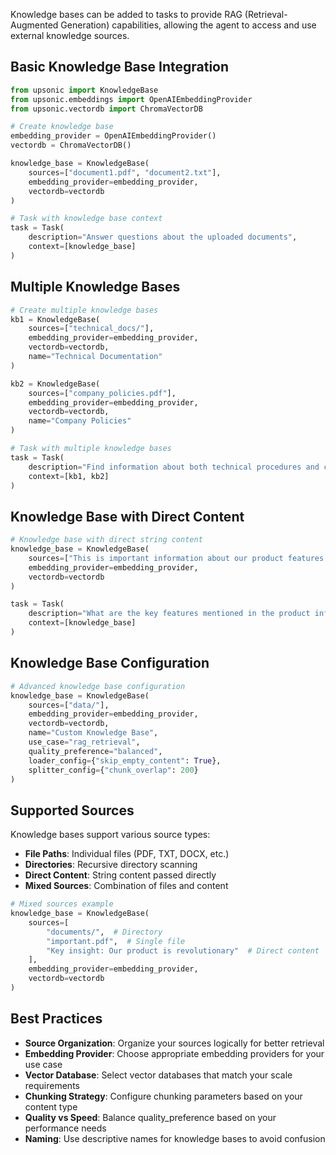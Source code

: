 
Knowledge bases can be added to tasks to provide RAG (Retrieval-Augmented Generation) capabilities, allowing the agent to access and use external knowledge sources.

## Basic Knowledge Base Integration

```python
from upsonic import KnowledgeBase
from upsonic.embeddings import OpenAIEmbeddingProvider
from upsonic.vectordb import ChromaVectorDB

# Create knowledge base
embedding_provider = OpenAIEmbeddingProvider()
vectordb = ChromaVectorDB()

knowledge_base = KnowledgeBase(
    sources=["document1.pdf", "document2.txt"],
    embedding_provider=embedding_provider,
    vectordb=vectordb
)

# Task with knowledge base context
task = Task(
    description="Answer questions about the uploaded documents",
    context=[knowledge_base]
)
```

## Multiple Knowledge Bases

```python
# Create multiple knowledge bases
kb1 = KnowledgeBase(
    sources=["technical_docs/"],
    embedding_provider=embedding_provider,
    vectordb=vectordb,
    name="Technical Documentation"
)

kb2 = KnowledgeBase(
    sources=["company_policies.pdf"],
    embedding_provider=embedding_provider,
    vectordb=vectordb,
    name="Company Policies"
)

# Task with multiple knowledge bases
task = Task(
    description="Find information about both technical procedures and company policies",
    context=[kb1, kb2]
)
```

## Knowledge Base with Direct Content

```python
# Knowledge base with direct string content
knowledge_base = KnowledgeBase(
    sources=["This is important information about our product features and capabilities."],
    embedding_provider=embedding_provider,
    vectordb=vectordb
)

task = Task(
    description="What are the key features mentioned in the product information?",
    context=[knowledge_base]
)
```

## Knowledge Base Configuration

```python
# Advanced knowledge base configuration
knowledge_base = KnowledgeBase(
    sources=["data/"],
    embedding_provider=embedding_provider,
    vectordb=vectordb,
    name="Custom Knowledge Base",
    use_case="rag_retrieval",
    quality_preference="balanced",
    loader_config={"skip_empty_content": True},
    splitter_config={"chunk_overlap": 200}
)
```

## Supported Sources

Knowledge bases support various source types:

- **File Paths**: Individual files (PDF, TXT, DOCX, etc.)
- **Directories**: Recursive directory scanning
- **Direct Content**: String content passed directly
- **Mixed Sources**: Combination of files and content

```python
# Mixed sources example
knowledge_base = KnowledgeBase(
    sources=[
        "documents/",  # Directory
        "important.pdf",  # Single file
        "Key insight: Our product is revolutionary"  # Direct content
    ],
    embedding_provider=embedding_provider,
    vectordb=vectordb
)
```

## Best Practices

- **Source Organization**: Organize your sources logically for better retrieval
- **Embedding Provider**: Choose appropriate embedding providers for your use case
- **Vector Database**: Select vector databases that match your scale requirements
- **Chunking Strategy**: Configure chunking parameters based on your content type
- **Quality vs Speed**: Balance quality_preference based on your performance needs
- **Naming**: Use descriptive names for knowledge bases to avoid confusion
